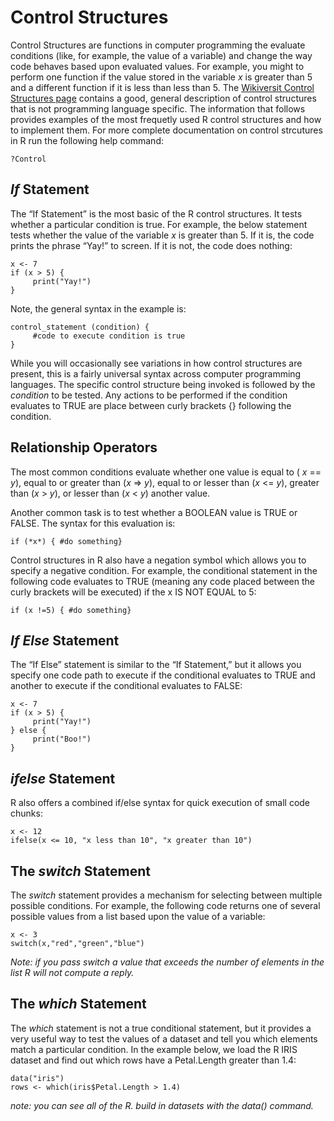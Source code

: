 # Control Structures

Control Structures are functions in computer programming the evaluate conditions (like, for example, the value of a variable) and change the way code behaves based upon evaluated values. For example, you might to perform one function if the value stored in the variable *x* is greater than 5 and a different function if it is less than less than 5. The [Wikiversit Control Structures page](https://en.wikiversity.org/wiki/Control_structures) contains a good, general description of control structures that is not programming language specific. The information that follows provides examples of the most frequetly used R control structures and how to implement them. For more complete documentation on control strcutures in R run the following help command:

```
?Control
```

## *If* Statement

The "If Statement" is the most basic of the R control structures. It tests whether a particular condition is true. For example, the below statement tests whether the value of the variable *x* is greater than 5. If it is, the code prints the phrase "Yay!" to screen. If it is not, the code does nothing:

```
x <- 7
if (x > 5) {
     print("Yay!")
}
```

Note, the general syntax in the example is:

```
control_statement (condition) {
     #code to execute condition is true
}
```

While you will occasionally see variations in how control structures are present, this is a fairly universal syntax across computer programming languages. The specific control structure being invoked is followed by the *condition* to be tested. Any actions to be performed if the condition evaluates to TRUE are place between curly brackets {} following the condition.

## Relationship Operators

The most common conditions evaluate whether one value is equal to ( *x* == *y*), equal to or greater than (*x* => *y*), equal to or lesser than (*x* <= *y*), greater than (*x* > *y*), or lesser than (*x* < *y*) another value. 

Another common task is to test whether a BOOLEAN value is TRUE or FALSE. The syntax for this evaluation is:

```
if (*x*) { #do something}
```

Control structures in R also have a negation symbol which allows you to specify a negative condition. For example, the conditional statement in the following code evaluates to TRUE (meaning any code placed between the curly brackets will be executed) if the x IS NOT EQUAL to 5:

```
if (x !=5) { #do something}
```

## *If Else* Statement

The "If Else" statement is similar to the "If Statement," but it allows you specify one code path to execute if the conditional evaluates to TRUE and another to execute if the conditional evaluates to FALSE:

```
x <- 7
if (x > 5) {
     print("Yay!")
} else {
     print("Boo!")
}
```

## *ifelse* Statement

R also offers a combined if/else syntax for quick execution of small code chunks:

```
x <- 12
ifelse(x <= 10, "x less than 10", "x greater than 10")
```

## The *switch* Statement

The *switch* statement provides a mechanism for selecting between multiple possible conditions. For example, the following code returns one of several possible values from a list based upon the value of a variable:

```
x <- 3
switch(x,"red","green","blue")
```
*Note: if you pass switch a value that exceeds the number of elements in the list R will not compute a reply.*

## The *which* Statement

The *which* statement is not a true conditional statement, but it provides a very useful way to test the values of a dataset and tell you which elements match a particular condition. In the example below, we load the R IRIS dataset and find out which rows have a Petal.Length greater than 1.4:

```
data("iris")
rows <- which(iris$Petal.Length > 1.4)
```
*note:  you can see all of the R. build in datasets with the data() command.*
